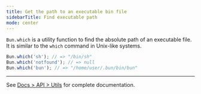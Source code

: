 ```yaml
---
title: Get the path to an executable bin file
sidebarTitle: Find executable path
mode: center
---
```


`Bun.which` is a utility function to find the absolute path of an executable file. It is similar to the `which` command in Unix-like systems.

```ts foo.ts icon="/icons/typescript.svg"
Bun.which('sh'); // => "/bin/sh"
Bun.which('notfound'); // => null
Bun.which('bun'); // => "/home/user/.bun/bin/bun"
```

---

See [Docs > API > Utils](https://bun.com/docs/api/utils#bun-which) for complete documentation.
